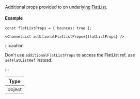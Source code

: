 Additional props provided to on underlying [FlatList](https://reactnative.dev/docs/flatlist#props).

#### Example

```tsx
const flatListProps = { bounces: true };

<ChannelList additionalFlatListProps={flatListProps} />
```

:::caution

Don't use `additionalFlatListProps` to access the FlatList ref, use `setFlatListRef` instead.

:::

| Type |
| - |
| object |
